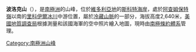 {{coord|73|45|S|162|47|E|display=title}}

'''波洛克山'''（{{lang-en|Mount Pollock}}），是[[南極洲|南極洲]]的山峰，位於[[維多利亞地|維多利亞地]]的[[斯科特海岸|斯科特海岸]]，處於[[阿查姆保特嶺|阿查姆保特嶺]]以南的[[里科伊爾冰川|里科伊爾冰川]]中游位置，屬於[[冷藏山脈|冷藏山脈]]的一部分，海拔高度2,640米，[[美國地質調查局|美國地質調查局]]根據測量和該國海軍的空中照片繪入地圖，現時由[[南極條約體系|南極條約體系]]管理。

{{DEFAULTSORT:Mount Pollock}}
[[Category:南極洲山峰|Category:南極洲山峰]]


{{ScottCoast-geo-stub}}